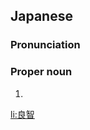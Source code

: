 ==Japanese==
{{ja-kanjitab|よし|とも}}

===Pronunciation===
{{ja-pron|よしとも}}

===Proper noun===
{{ja-pos|proper|よしとも}}

# {{given name|male|lang=ja|sort=よしとも}}

[[li:良智]]
